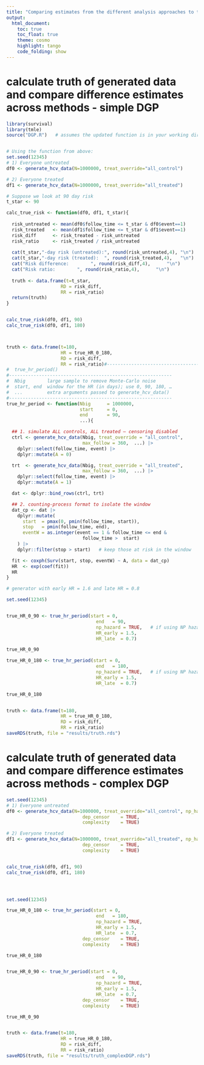 ```yaml
---
title: "Comparing estimates from the different analysis approaches to the true causal effect"
output: 
  html_document:
    toc: true
    toc_float: true
    theme: cosmo
    highlight: tango
    code_folding: show
---
```



# calculate truth of generated data and compare difference estimates across methods - simple DGP


```r

library(survival)
library(tmle)
source("DGP.R")   # assumes the updated function is in your working dir


# Using the function from above:
set.seed(12345)
# 1) Everyone untreated
df0 <- generate_hcv_data(N=1000000, treat_override="all_control")

# 2) Everyone treated
df1 <- generate_hcv_data(N=1000000, treat_override="all_treated")

# Suppose we look at 90 day risk
t_star <- 90

calc_true_risk <- function(df0, df1, t_star){
  
  risk_untreated <- mean(df0$follow_time <= t_star & df0$event==1)
  risk_treated   <- mean(df1$follow_time <= t_star & df1$event==1)
  risk_diff      <- risk_treated - risk_untreated
  risk_ratio     <- risk_treated / risk_untreated
  
  cat(t_star,"-day risk (untreated):", round(risk_untreated,4), "\n")
  cat(t_star,"-day risk (treated):  ", round(risk_treated,4),   "\n")
  cat("Risk difference:        ", round(risk_diff,4),      "\n")
  cat("Risk ratio:        ", round(risk_ratio,4),      "\n")
  
  truth <- data.frame(t=t_star, 
                    RD = risk_diff,
                    RR = risk_ratio)
  return(truth)
}


calc_true_risk(df0, df1, 90)
calc_true_risk(df0, df1, 180)



truth <- data.frame(t=180, 
                    HR = true_HR_0_180,
                    RD = risk_diff,
                    RR = risk_ratio)#------------------------------------------------------------
#  true_hr_period()
#------------------------------------------------------------
#  Nbig        large sample to remove Monte-Carlo noise
#  start, end  window for the HR (in days); use 0, 90, 180, …
#  ...         extra arguments passed to generate_hcv_data()
#------------------------------------------------------------
true_hr_period <- function(Nbig      = 1000000,
                           start     = 0,
                           end       = 90,
                           ...){

  ## 1. simulate ALL controls, ALL treated — censoring disabled
  ctrl <- generate_hcv_data(Nbig, treat_override = "all_control",
                            max_follow = 360,  ...) |>
    dplyr::select(follow_time, event) |>
    dplyr::mutate(A = 0)

  trt  <- generate_hcv_data(Nbig, treat_override = "all_treated",
                            max_follow = 360,  ...) |>
    dplyr::select(follow_time, event) |>
    dplyr::mutate(A = 1)

  dat <- dplyr::bind_rows(ctrl, trt)

  ## 2. counting-process format to isolate the window
  dat_cp <- dat |>
    dplyr::mutate(
      start  = pmax(0, pmin(follow_time, start)),
      stop   = pmin(follow_time, end),
      eventW = as.integer(event == 1 & follow_time <= end &
                            follow_time >  start)
    ) |>
    dplyr::filter(stop > start)   # keep those at risk in the window

  fit <- coxph(Surv(start, stop, eventW) ~ A, data = dat_cp)
  HR  <- exp(coef(fit))
  HR
}

# generator with early HR = 1.6 and late HR = 0.8

set.seed(12345)


true_HR_0_90 <- true_hr_period(start = 0,
                                 end   = 90,
                                 np_hazard = TRUE,   # if using NP hazards
                                 HR_early = 1.5,
                                 HR_late  = 0.7)

true_HR_0_90

true_HR_0_180 <- true_hr_period(start = 0,
                                 end   = 180,
                                 np_hazard = TRUE,   # if using NP hazards
                                 HR_early = 1.5,
                                 HR_late  = 0.7)

true_HR_0_180


truth <- data.frame(t=180, 
                    HR = true_HR_0_180,
                    RD = risk_diff,
                    RR = risk_ratio)
saveRDS(truth, file = "results/truth.rds")

```

# calculate truth of generated data and compare difference estimates across methods - complex DGP


```r



set.seed(12345)
# 1) Everyone untreated
df0 <- generate_hcv_data(N=1000000, treat_override="all_control", np_hazard     = TRUE,
                            dep_censor    = TRUE,
                            complexity    = TRUE)

# 2) Everyone treated
df1 <- generate_hcv_data(N=1000000, treat_override="all_treated", np_hazard     = TRUE,
                            dep_censor    = TRUE,
                            complexity    = TRUE)


calc_true_risk(df0, df1, 90)
calc_true_risk(df0, df1, 180)




set.seed(12345)

true_HR_0_180 <- true_hr_period(start = 0,
                                 end   = 180,
                                 np_hazard = TRUE,   
                                 HR_early = 1.5,
                                 HR_late  = 0.7,
                            dep_censor    = TRUE,
                            complexity    = TRUE)

true_HR_0_180


true_HR_0_90 <- true_hr_period(start = 0,
                                 end   = 90,
                                 np_hazard = TRUE,   
                                 HR_early = 1.5,
                                 HR_late  = 0.7,
                            dep_censor    = TRUE,
                            complexity    = TRUE)

true_HR_0_90


truth <- data.frame(t=180, 
                    HR = true_HR_0_180,
                    RD = risk_diff,
                    RR = risk_ratio)
saveRDS(truth, file = "results/truth_complexDGP.rds")

```
